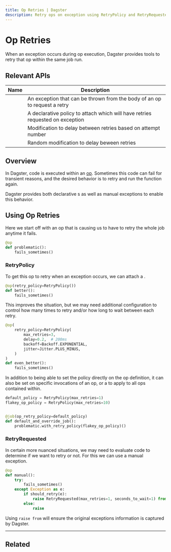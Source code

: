 ```yaml
---
title: Op Retries | Dagster
description: Retry ops on exception using RetryPolicy and RetryRequested
---
```


# Op Retries

When an exception occurs during op execution, Dagster provides tools to retry that op within the same job run.

## Relevant APIs

| Name                                                  | Description                                                                   |
| ----------------------------------------------------- | ----------------------------------------------------------------------------- |
| <PyObject module="dagster" object="RetryRequested" /> | An exception that can be thrown from the body of an op to request a retry     |
| <PyObject module="dagster" object="RetryPolicy"  />   | A declarative policy to attach which will have retries requested on exception |
| <PyObject module="dagster" object="Backoff"  />       | Modification to delay between retries based on attempt number                 |
| <PyObject module="dagster" object="Jitter"  />        | Random modification to delay beween retries                                   |

## Overview

In Dagster, code is executed within an [op](/concepts/ops-jobs-graphs/ops). Sometimes this code can fail for transient reasons, and the desired behavior is to retry and run the function again.

Dagster provides both declarative <PyObject module="dagster" object="RetryPolicy"  />s as well as manual <PyObject module="dagster" object="RetryRequested" /> exceptions to enable this behavior.

## Using Op Retries

Here we start off with an op that is causing us to have to retry the whole job anytime it fails.

```python file=/concepts/ops_jobs_graphs/retries.py startafter=problem_start endbefore=problem_end
@op
def problematic():
    fails_sometimes()
```

### RetryPolicy

To get this op to retry when an exception occurs, we can attach a <PyObject module="dagster" object="RetryPolicy" />.

```python file=/concepts/ops_jobs_graphs/retries.py startafter=policy_start endbefore=policy_end
@op(retry_policy=RetryPolicy())
def better():
    fails_sometimes()
```

This improves the situation, but we may need additional configuration to control how many times to retry and/or how long to wait between each retry.

```python file=/concepts/ops_jobs_graphs/retries.py startafter=policy2_start endbefore=policy2_end
@op(
    retry_policy=RetryPolicy(
        max_retries=3,
        delay=0.2,  # 200ms
        backoff=Backoff.EXPONENTIAL,
        jitter=Jitter.PLUS_MINUS,
    )
)
def even_better():
    fails_sometimes()
```

In addition to being able to set the policy directly on the op definition, it can also be set on specific invocations of an op, or a <PyObject module="dagster" object="job" decorator /> to apply to all ops contained within.

```python file=/concepts/ops_jobs_graphs/retries.py startafter=policy3_start endbefore=policy3_end
default_policy = RetryPolicy(max_retries=1)
flakey_op_policy = RetryPolicy(max_retries=10)


@job(op_retry_policy=default_policy)
def default_and_override_job():
    problematic.with_retry_policy(flakey_op_policy)()
```

### RetryRequested

In certain more nuanced situations, we may need to evaluate code to determine if we want to retry or not. For this we can use a manual <PyObject module="dagster" object="RetryRequested" /> exception.

```python file=/concepts/ops_jobs_graphs/retries.py startafter=manual_start endbefore=manual_end
@op
def manual():
    try:
        fails_sometimes()
    except Exception as e:
        if should_retry(e):
            raise RetryRequested(max_retries=1, seconds_to_wait=1) from e
        else:
            raise
```

Using `raise from` will ensure the original exceptions information is captured by Dagster.

---

## Related

<ArticleList>
  <ArticleListItem
    title="Ops"
    href="/concepts/ops-jobs-graphs/ops"
  ></ArticleListItem>
  <ArticleListItem
    title="Asset retries"
    href="/concepts/assets/software-defined-assets#retrying-failed-assets"
  ></ArticleListItem>
</ArticleList>
